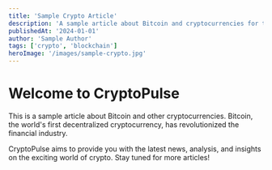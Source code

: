 ```yaml
---
title: 'Sample Crypto Article'
description: 'A sample article about Bitcoin and cryptocurrencies for testing purposes'
publishedAt: '2024-01-01'
author: 'Sample Author'
tags: ['crypto', 'blockchain']
heroImage: '/images/sample-crypto.jpg'
---
```


# Welcome to CryptoPulse

This is a sample article about Bitcoin and other cryptocurrencies. Bitcoin, the world's first decentralized cryptocurrency, has revolutionized the financial industry.

CryptoPulse aims to provide you with the latest news, analysis, and insights on the exciting world of crypto. Stay tuned for more articles!
